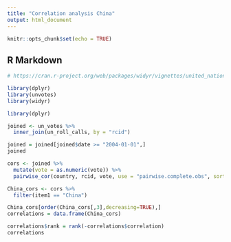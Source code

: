 ```yaml
---
title: "Correlation analysis China"
output: html_document
---
```


```r
knitr::opts_chunk$set(echo = TRUE)
```

## R Markdown

```r
# https://cran.r-project.org/web/packages/widyr/vignettes/united_nations.html

library(dplyr)
library(unvotes)
library(widyr)

library(dplyr)

joined <- un_votes %>%
  inner_join(un_roll_calls, by = "rcid")

joined = joined[joined$date >= "2004-01-01",]
joined

cors <- joined %>%
  mutate(vote = as.numeric(vote)) %>%
  pairwise_cor(country, rcid, vote, use = "pairwise.complete.obs", sort = TRUE)

China_cors <- cors %>%
  filter(item1 == "China")

China_cors[order(China_cors[,3],decreasing=TRUE),]
correlations = data.frame(China_cors)

correlations$rank = rank(-correlations$correlation)
correlations
```


